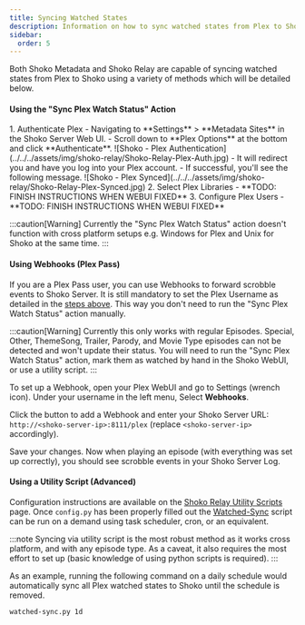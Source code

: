 ```yaml
---
title: Syncing Watched States
description: Information on how to sync watched states from Plex to Shoko.
sidebar:
  order: 5
---
```


Both Shoko Metadata and Shoko Relay are capable of syncing watched states from Plex to Shoko using a variety of methods which will be detailed below.

#### Using the "Sync Plex Watch Status" Action

<Steps>
1. Authenticate Plex
    - Navigating to **Settings** > **Metadata Sites** in the Shoko Server Web UI. 
    - Scroll down to **Plex Options** at the bottom and click **Authenticate**.
    ![Shoko - Plex Authentication](../../../assets/img/shoko-relay/Shoko-Relay-Plex-Auth.jpg)
    - It will redirect you and have you log into your Plex account.
    - If successful, you'll see the following message.
    ![Shoko - Plex Synced](../../../assets/img/shoko-relay/Shoko-Relay-Plex-Synced.jpg)
2. Select Plex Libraries
    - **TODO: FINISH INSTRUCTIONS WHEN WEBUI FIXED**
3. Configure Plex Users
    - **TODO: FINISH INSTRUCTIONS WHEN WEBUI FIXED**
</Steps>

:::caution[Warning]
Currently the "Sync Plex Watch Status" action doesn't function with cross platform setups e.g. Windows for Plex and Unix for Shoko at the same time.
:::

#### Using Webhooks (Plex Pass)

If you are a Plex Pass user, you can use Webhooks to forward scrobble events to Shoko Server. It is still mandatory to set the Plex Username as detailed in the [steps above](#using-the-sync-plex-watch-status-action). This way you don't need to run the "Sync Plex Watch Status" action manually.

:::caution[Warning]
Currently this only works with regular Episodes. Special, Other, ThemeSong, Trailer, Parody, and Movie Type episodes can not be detected and won't update their status.
You will need to run the "Sync Plex Watch Status" action, mark them as watched by hand in the Shoko WebUI, or use a utility script.
:::

To set up a Webhook, open your Plex WebUI and go to Settings (wrench icon). Under your username in the left menu, Select **Webhooks**.

Click the button to add a Webhook and enter your Shoko Server URL: `http://<shoko-server-ip>:8111/plex` (replace `<shoko-server-ip>` accordingly).

Save your changes. Now when playing an episode (with everything was set up correctly), you should see scrobble events in your Shoko Server Log.

#### Using a Utility Script (Advanced)


Configuration instructions are available on the [Shoko Relay Utility Scripts](../shoko-relay-utility-scripts) page. Once `config.py` has been properly filled out the [Watched-Sync](../shoko-relay-utility-scripts/#watched-sync) script can be run on a demand using task scheduler, cron, or an equivalent.

:::note
Syncing via utility script is the most robust method as it works cross platform, and with any episode type. As a caveat, it also requires the most effort to set up (basic knowledge of using python scripts is required).
:::

As an example, running the following command on a daily schedule would automatically sync all Plex watched states to Shoko until the schedule is removed.

```sh
watched-sync.py 1d
```
